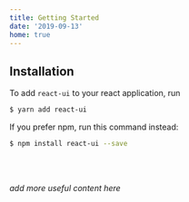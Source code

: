 ```yaml
---
title: Getting Started
date: '2019-09-13'
home: true
---
```


## Installation

To add `react-ui` to your react application, run

```bash
$ yarn add react-ui
```

If you prefer npm, run this command instead:

```bash
$ npm install react-ui --save
```

<br /><br />

_add more useful content here_
